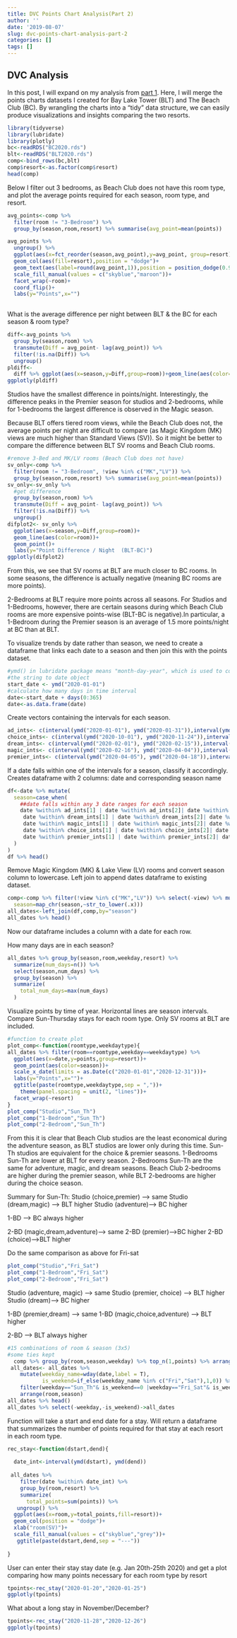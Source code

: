 ```yaml
---
title: DVC Points Chart Analysis(Part 2)
author: ''
date: '2019-08-07'
slug: dvc-points-chart-analysis-part-2
categories: []
tags: []
---
```

## DVC Analysis

In this post, I will expand on my analysis from [part 1](https://mikaylaedwards.netlify.com/post/dvc-points-chart-analysis-part-1/). Here, I will merge the points charts datasets I created for Bay Lake Tower (BLT) and The Beach Club (BC). By wrangling the charts into a "tidy" data structure, we can easily produce visualizations and insights comparing the two resorts. 

```r
library(tidyverse)
library(lubridate)
library(plotly)
bc<-readRDS("BC2020.rds")
blt<-readRDS("BLT2020.rds")
comp<-bind_rows(bc,blt)
comp$resort<-as.factor(comp$resort)
head(comp)
```


Below I filter out 3 bedrooms, as Beach Club does not have this room type, and plot the average points required for each season, room type, and resort.
```r
avg_points<-comp %>%
  filter(room != "3-Bedroom") %>%
  group_by(season,room,resort) %>% summarise(avg_point=mean(points))

avg_points %>%
  ungroup() %>% 
  ggplot(aes(x=fct_reorder(season,avg_point),y=avg_point, group=resort))+
  geom_col(aes(fill=resort),position = "dodge")+
  geom_text(aes(label=round(avg_point,1)),position = position_dodge(0.9),vjust = 0)+
  scale_fill_manual(values = c("skyblue","maroon"))+
  facet_wrap(~room)+
  coord_flip()+
  labs(y="Points",x="")
  
```
What is the average difference per night between BLT & the BC for each season & room type?

```r
diff<-avg_points %>%
  group_by(season,room) %>%
  transmute(Diff = avg_point- lag(avg_point)) %>% 
  filter(!is.na(Diff)) %>%
  ungroup()
pldiff<-
  diff %>% ggplot(aes(x=season,y=Diff,group=room))+geom_line(aes(color=room))+geom_point()+labs(y="Avg Point Difference / Night   (BLT-BC)")
ggplotly(pldiff)
```
Studios have the smallest difference in points/night. Interestingly, the difference peaks in the Premier season for studios and 2-bedrooms, while for 1-bedrooms the largest difference is observed in the Magic season.

Because BLT offers tiered room views, while the Beach Club does not, the average points per night are difficult to compare (as Magic Kingdom (MK) views are much higher than Standard Views (SV)). So it might be better to compare the difference between BLT SV rooms and Beach Club rooms.

```r
#remove 3-Bed and MK/LV rooms (Beach Club does not have)
sv_only<-comp %>%
  filter(room != "3-Bedroom", !view %in% c("MK","LV")) %>%
  group_by(season,room,resort) %>% summarise(avg_point=mean(points))
sv_only<-sv_only %>% 
  #get difference
  group_by(season,room) %>%
  transmute(Diff = avg_point- lag(avg_point)) %>% 
  filter(!is.na(Diff)) %>% 
  ungroup()
difplot2<- sv_only %>% 
  ggplot(aes(x=season,y=Diff,group=room))+
  geom_line(aes(color=room))+
  geom_point()+
  labs(y="Point Difference / Night  (BLT-BC)")
ggplotly(difplot2)
```
From this, we see that SV rooms at BLT are much closer to BC rooms. In some seasons, the difference is actually negative (meaning BC rooms are more points). 

2-Bedrooms at BLT require more points across all seasons. For Studios and 1-Bedrooms, however, there are certain seasons during which Beach Club rooms are more expensive points-wise (BLT-BC is negative).In particular, a 1-Bedroom during the Premier season is an average of 1.5 more points/night at BC than at BLT.


To visualize trends by date rather than season, we need to create a dataframe that links each date to a season and then join this with the points dataset.
```r
#ymd() in lubridate package means "month-day-year", which is used to convert
#the string to date object
start_date <- ymd("2020-01-01")
#calculate how many days in time interval
date<-start_date + days(0:365)
date<-as.data.frame(date)

```

Create vectors containing the intervals for each season.
```r
ad_ints<- c(interval(ymd("2020-01-01"), ymd("2020-01-31")),interval(ymd("2020-09-01"), ymd("2020-09-30")),interval(ymd("2020-12-01"), ymd("2020-12-14")))
choice_ints<- c(interval(ymd("2020-10-01"), ymd("2020-11-24")),interval(ymd("2020-11-28"), ymd("2020-11-30")),interval(ymd("2020-12-15"), ymd("2020-12-23")))
dream_ints<- c(interval(ymd("2020-02-01"), ymd("2020-02-15")),interval(ymd("2020-05-01"), ymd("2020-06-10")),interval(ymd("2020-08-16"), ymd("2020-08-31")))
magic_ints<- c(interval(ymd("2020-02-16"), ymd("2020-04-04")),interval(ymd("2020-04-19"), ymd("2020-04-30")),interval(ymd("2020-06-11"), ymd("2020-08-15")),interval(ymd("2020-11-25"), ymd("2020-11-27")))
premier_ints<- c(interval(ymd("2020-04-05"), ymd("2020-04-18")),interval(ymd("2020-12-24"), ymd("2020-12-31")))
```

If a date falls within one of the intervals for a season, classify it accordingly. Creates dataframe with 2 columns: date and corresponding season name
```r
df<-date %>% mutate(
  season=case_when(
    ##date falls within any 3 date ranges for each season
    date %within% ad_ints[1] | date %within% ad_ints[2]| date %within% ad_ints[3]~ "adventure",
     date %within% dream_ints[1] | date %within% dream_ints[2]| date %within% dream_ints[3]~ "dream",
     date %within% magic_ints[1] | date %within% magic_ints[2]| date %within% magic_ints[3]| date %within% magic_ints[4]~ "magic",
     date %within% choice_ints[1] | date %within% choice_ints[2]| date %within% choice_ints[3]~ "choice",
     date %within% premier_ints[1] | date %within% premier_ints[2]| date %within% premier_ints[3]~ "premier",
  )
)
df %>% head()
```


Remove Magic Kingdom (MK) & Lake View (LV) rooms and convert season column to lowercase. Left join to append dates dataframe to existing dataset. 
```r
comp<-comp %>% filter(!view %in% c("MK","LV")) %>% select(-view) %>% mutate(
  season=map_chr(season,~str_to_lower(.x)))
all_dates<-left_join(df,comp,by="season")
all_dates %>% head()
```
Now our dataframe includes a column with a date for each row. 

How many days are in each season?
```r
all_dates %>% group_by(season,room,weekday,resort) %>% 
  summarize(num_days=n()) %>% 
  select(season,num_days) %>% 
  group_by(season) %>% 
  summarize(
    total_num_days=max(num_days)
  ) 
```
Visualize points by time of year. Horizontal lines are season intervals. Compare Sun-Thursday stays for each room type. Only SV rooms at BLT are included. 
```r
#function to create plot
plot_comp<-function(roomtype,weekdaytype){
all_dates %>% filter(room==roomtype,weekday==weekdaytype) %>% 
  ggplot(aes(x=date,y=points,group=resort))+
  geom_point(aes(color=season))+
  scale_x_date(limits = as.Date(c("2020-01-01","2020-12-31")))+
  labs(y="Points",x="")+
  ggtitle(paste(roomtype,weekdaytype,sep = ","))+
    theme(panel.spacing = unit(2, "lines"))+
  facet_wrap(~resort)
}
plot_comp("Studio","Sun_Th")
plot_comp("1-Bedroom","Sun_Th")
plot_comp("2-Bedroom","Sun_Th")
```
From this it is clear that Beach Club studios are the least economical during the adventure season, as BLT studios are lower only during this time. Sun-Th studios are equivalent for the choice & premier seasons. 
1-Bedrooms Sun-Th are lower at BLT for every season. 
2-Bedrooms Sun-Th are the same for adventure, magic, and dream seasons. Beach Club 2-bedrooms are higher during the premier season, while BLT 2-bedrooms are higher during the choice season.

Summary for Sun-Th:
Studio (choice,premier)  --> same
Studio (dream,magic) --> BLT higher
Studio (adventure)--> BC higher

1-BD --> BC always higher

2-BD (magic,dream,adventure)--> same
2-BD (premier)-->BC higher
2-BD (choice)-->BLT higher

Do the same comparison as above for Fri-sat
```r
plot_comp("Studio","Fri_Sat")
plot_comp("1-Bedroom","Fri_Sat")
plot_comp("2-Bedroom","Fri_Sat")
```
Studio (adventure, magic)  --> same
Studio (premier, choice) --> BLT higher
Studio (dream)--> BC higher

1-BD (premier,dream)  --> same
1-BD (magic,choice,adventure)  --> BLT higher

2-BD --> BLT always higher

```r
#15 combinations of room & season (3x5)
#some ties kept
  comp %>% group_by(room,season,weekday) %>% top_n(1,points) %>% arrange(room,season,weekday)
 all_dates<- all_dates %>%
    mutate(weekday_name=wday(date,label = T),
           is_weekend=if_else(weekday_name %in% c("Fri","Sat"),1,0)) %>%
    filter(weekday=="Sun_Th"& is_weekend==0 |weekday=="Fri_Sat"& is_weekend==1 ) %>% 
    arrange(room,season)
all_dates %>% head()
all_dates %>% select(-weekday,-is_weekend)->all_dates
```

Function will take a start and end date for a stay. Will return a dataframe that summarizes the number of points required for that stay at each resort in each room type. 
```r
rec_stay<-function(dstart,dend){
  
  date_int<-interval(ymd(dstart), ymd(dend))
  
 all_dates %>%
    filter(date %within% date_int) %>% 
    group_by(room,resort) %>% 
    summarize(
      total_points=sum(points)) %>%
   ungroup() %>% 
  ggplot(aes(x=room,y=total_points,fill=resort))+
  geom_col(position = "dodge")+
  xlab("room(SV)")+
  scale_fill_manual(values = c("skyblue","grey"))+
   ggtitle(paste(dstart,dend,sep = "---"))
 
}
```

User can enter their stay stay date (e.g. Jan 20th-25th 2020) and get a plot comparing how many points necessary for each room type by resort
```r
tpoints<-rec_stay("2020-01-20","2020-01-25")
ggplotly(tpoints)
```

What about a long stay in November/December?
```r
tpoints<-rec_stay("2020-11-28","2020-12-26")
ggplotly(tpoints)
```

